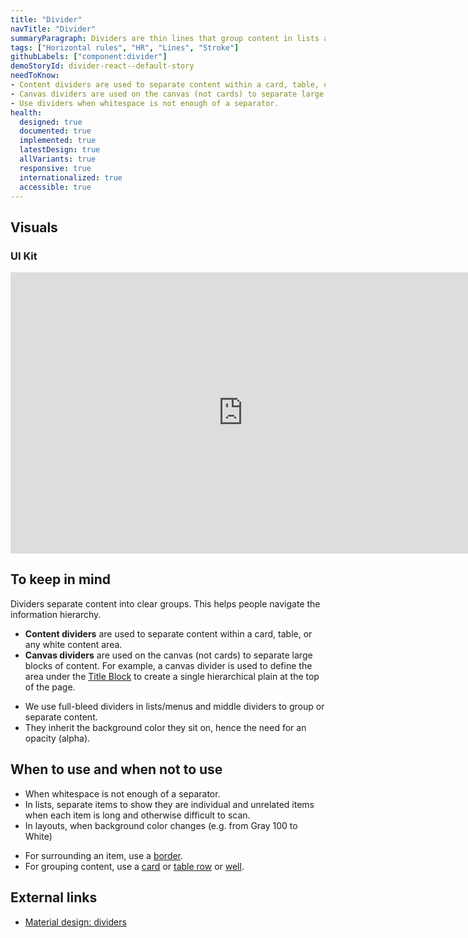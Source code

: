 ```yaml
---
title: "Divider"
navTitle: "Divider"
summaryParagraph: Dividers are thin lines that group content in lists and layouts, or separate blocks of content.
tags: ["Horizontal rules", "HR", "Lines", "Stroke"]
githubLabels: ["component:divider"]
demoStoryId: divider-react--default-story
needToKnow: 
- Content dividers are used to separate content within a card, table, or any white content area.
- Canvas dividers are used on the canvas (not cards) to separate large blocks of content.
- Use dividers when whitespace is not enough of a separator.
health:
  designed: true
  documented: true
  implemented: true
  latestDesign: true
  allVariants: true
  responsive: true
  internationalized: true
  accessible: true
---
```




## Visuals

### UI Kit

<iframe style="border: none;" width="744" height="450" src="https://www.figma.com/embed?embed_host=share&url=https%3A%2F%2Fwww.figma.com%2Ffile%2FeZKEE5kXbEMY3lx84oz8iN%2F%25E2%259D%25A4%25EF%25B8%258F-UI-Kit-Heart%3Fnode-id%3D1929%253A14039" allowfullscreen></iframe>

## To keep in mind

Dividers separate content into clear groups. This helps people navigate the information hierarchy.

- **Content dividers** are used to separate content within a card, table, or any white content area.
- **Canvas dividers** are used on the canvas (not cards) to separate large blocks of content. For example, a canvas divider is used to define the area under the [Title Block](/components/title-block) to create a single hierarchical plain at the top of the page.

* We use full-bleed dividers in lists/menus and middle dividers to group or separate content.
* They inherit the background color they sit on, hence the need for an opacity (alpha).

## When to use and when not to use

<WhenToUseAndWhenNotToUse>
<WhenToUse>

* When whitespace is not enough of a separator.
* In lists, separate items to show they are individual and unrelated items when each item is long and otherwise difficult to scan.
* In layouts, when background color changes (e.g. from Gray 100 to White)

</WhenToUse>
<WhenNotToUse>

* For surrounding an item, use a [border](/components/border).
* For grouping content, use a [card](/components/card) or [table row](/components/table-row) or [well](/components/well).

</WhenNotToUse>
</WhenToUseAndWhenNotToUse>


## External links

* [Material design: dividers](https://material.io/design/components/dividers.html#)
